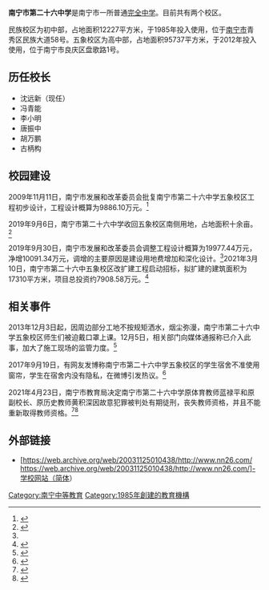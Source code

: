 '''南宁市第二十六中学'''是南宁市一所普通[[完全中学|完全中学]]。目前共有两个校区。

民族校区为初中部，占地面积12227平方米，于1985年投入使用，位于[[南宁市|南宁市]]青秀区民族大道58号。五象校区为高中部，占地面积95737平方米，于2012年投入使用，位于南宁市良庆区盘歌路1号。

==历任校长==
*沈远新（现任）
*冯青能
*李小明
*唐振中
*胡万鹏
*古柄构

== 校园建设 ==
2009年11月11日，南宁市发展和改革委员会批复南宁市第二十六中学五象校区工程初步设计，工程设计概算为9886.10万元。<ref name=":0">{{Cite web|title=南宁市发展和改革委员会关于南宁市第二十六中学五象校区工程初步设计调整概算的批复_南宁市发展和改革委员会|url=http://fgw.nanning.gov.cn/fggz/shfz/t3985071.html|work=fgw.nanning.gov.cn|access-date=2021-04-24|archive-date=2021-04-24|archive-url=https://web.archive.org/web/20210424195858/http://fgw.nanning.gov.cn/fggz/shfz/t3985071.html|dead-url=no}}</ref>

2019年9月6日，南宁市第二十六中学收回五象校区南侧用地，占地面积十余亩。<ref>{{Cite web|title=南宁市第二十六中学圆满举行南侧用地交接仪式|url=http://mp.weixin.qq.com/s?__biz=MzI0NzMyNjAzNQ==&mid=2247488052&idx=1&sn=a21836aa53839a447bcb73a5798725d6&chksm=e9b0e608dec76f1e2dc5e9168730263811745ac1e7729061754cee129e314f0a28d343e589d9#rd|work=微信公众平台}}</ref>

2019年9月30日，南宁市发展和改革委员会调整工程设计概算为19977.44万元，净增10091.34万元，调增的主要原因是建设用地费增加和深化设计。<ref name=":0" />2021年3月10日，南宁市第二十六中五象校区改扩建工程启动招标，拟扩建的建筑面积为17310平方米，项目总投资约7908.58万元。<ref>{{Cite web|title=好消息！南宁二十六中（五象新区校区）扩建 总投资7908.58万元-本地新闻-广西乐居网|url=https://gx.leju.com/news/2021-03-24/10416780317654659158079.shtml|work=gx.leju.com|access-date=2021-04-24|archive-date=2021-04-27|archive-url=https://web.archive.org/web/20210427230713/https://gx.leju.com/news/2021-03-24/10416780317654659158079.shtml|dead-url=no}}</ref>

== 相关事件 ==
2013年12月3日起，因周边部分工地不按规矩洒水，烟尘弥漫，南宁市第二十六中学五象校区师生们被迫戴口罩上课。12月5日，相关部门向媒体通报称已介入此事，加大了施工现场的监管力度。<ref>{{Cite web|title=广西南宁一中学尘土飞扬 师生被迫戴着口罩上课-中新网|url=https://www.chinanews.com/edu/2013/12-07/5592104.shtml|work=www.chinanews.com|access-date=2021-04-24|archive-date=2021-04-25|archive-url=https://web.archive.org/web/20210425055331/https://www.chinanews.com/edu/2013/12-07/5592104.shtml|dead-url=no}}</ref>

2017年9月19日，有网友发博称南宁市第二十六中学五象校区的学生宿舍不准使用窗帘，学生在宿舍内没有隐私，在微博引发热议。<ref>{{Cite web|title=南宁一中学宿舍不准挂窗帘 学校：从安全角度考虑_新闻_腾讯网|url=https://news.qq.com/a/20170923/016144.htm|work=news.qq.com|access-date=2021-04-24|archive-date=2021-04-24|archive-url=https://web.archive.org/web/20210424195858/https://news.qq.com/a/20170923/016144.htm|dead-url=no}}</ref>

2021年4月23日，南宁市教育局决定南宁市第二十六中学原体育教师蓝禄平和原副校长、原历史教师黄积深因故意犯罪被判处有期徒刑，丧失教师资格，并且不能重新取得教师资格。<ref>{{Cite web|title=南宁市教育局关于蓝禄平丧失教师资格的决定_教师资格_南宁市教育局|url=http://jy.nanning.gov.cn/xxgk/fdzdgknr/jsgl/jszg/t4719258.html|work=jy.nanning.gov.cn|access-date=2021-04-24|archive-date=2021-04-24|archive-url=https://web.archive.org/web/20210424191836/http://jy.nanning.gov.cn/xxgk/fdzdgknr/jsgl/jszg/t4719258.html|dead-url=no}}</ref><ref>{{Cite web|title=南宁市教育局关于黄积深丧失教师资格的决定_教师资格_南宁市教育局|url=http://jy.nanning.gov.cn/xxgk/fdzdgknr/jsgl/jszg/t4719271.html|work=jy.nanning.gov.cn|access-date=2021-04-24|archive-date=2021-04-24|archive-url=https://web.archive.org/web/20210424191836/http://jy.nanning.gov.cn/xxgk/fdzdgknr/jsgl/jszg/t4719271.html|dead-url=no}}</ref>

==外部链接==
* [https://web.archive.org/web/20031125010438/http://www.nn26.com/ https://web.archive.org/web/20031125010438/http://www.nn26.com/]-学校网站（简体）

[[Category:南宁中等教育|Category:南宁中等教育]]
[[Category:1985年創建的教育機構|Category:1985年創建的教育機構]]